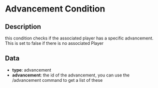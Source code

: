 # Advancement Condition

## Description

  
this condition checks if the associated player has a specific advancement. This is set to false if there is no associated Player

## Data

- **type**: advancement
- **advancement**:  the id of the advancement, you can use the /advancement command to get a list of these

